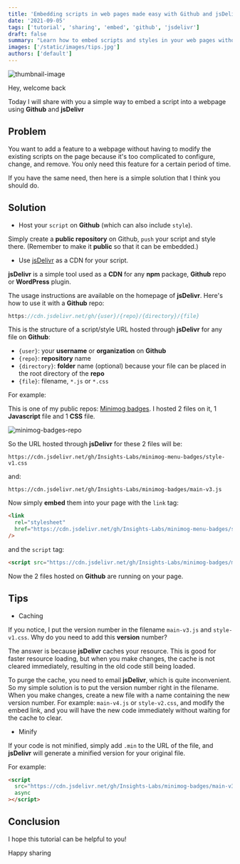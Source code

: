 ```yaml
---
title: 'Embedding scripts in web pages made easy with Github and jsDelivr'
date: '2021-09-05'
tags: ['tutorial', 'sharing', 'embed', 'github', 'jsdelivr']
draft: false
summary: "Learn how to embed scripts and styles in your web pages without the need to modify your site's existing code. Use Github to host your script and style files, and jsDelivr as a CDN to deliver them to your web page."
images: ['/static/images/tips.jpg']
authors: ['default']
---
```



![thumbnail-image](/static/images/tips.jpg)

<UnsplashPhotoInfo photoURL="https://unsplash.com/photos/82TpEld0_e4" author="AbsolutVision" />

Hey, welcome back <Twemoji emoji="waving-hand" />

Today I will share with you a simple way to embed a script into a webpage using **Github** and **jsDelivr**

## Problem

You want to add a feature to a webpage without having to modify the existing scripts on the page because it's too complicated to configure, change, and remove.
You only need this feature for a certain period of time.

If you have the same need, then here is a simple solution that I think you should do.

## Solution

- Host your `script` on **Github** (which can also include `style`).

Simply create a **public repository** on Github, `push` your script and style there.
(Remember to make it **public** so that it can be embedded.)

- Use [jsDelivr](https://www.jsdelivr.com/) as a CDN for your script.

**jsDelivr** is a simple tool used as a **CDN** for any **npm** package, **Github** repo or **WordPress** plugin.

The usage instructions are available on the homepage of **jsDelivr**. Here's how to use it with a **Github** repo:

```js
https://cdn.jsdelivr.net/gh/{user}/{repo}/{directory}/{file}
```

This is the structure of a script/style URL hosted through **jsDelivr** for any file on **Github**:

- `{user}`: your **username** or **organization** on **Github**
- `{repo}`: **repository** name
- `{directory}`: **folder** name (optional) because your file can be placed in the root directory of the **repo**
- `{file}`: filename, `*.js` or `*.css`

For example:

This is one of my public repos: [Minimog badges](https://github.com/Insights-Labs/minimog-badges).
I hosted 2 files on it, 1 **Javascript** file and 1 **CSS** file.

![minimog-badges-repo](/static/images/minimog-badges-repo.jpg)

So the URL hosted through **jsDelivr** for these 2 files will be:

`https://cdn.jsdelivr.net/gh/Insights-Labs/minimog-menu-badges/style-v1.css`

and:

`https://cdn.jsdelivr.net/gh/Insights-Labs/minimog-badges/main-v3.js`

Now simply **embed** them into your page with the `link` tag:

```html
<link
  rel="stylesheet"
  href="https://cdn.jsdelivr.net/gh/Insights-Labs/minimog-menu-badges/style-v1.css"
/>
```

and the `script` tag:

```html
<script src="https://cdn.jsdelivr.net/gh/Insights-Labs/minimog-badges/main-v3.js" async></script>
```

Now the 2 files hosted on **Github** are running on your page. <Twemoji emoji="party-popper" />

## Tips

- Caching

If you notice, I put the version number in the filename `main-v3.js` and `style-v1.css`. Why do you need to add this **version** number?

The answer is because **jsDelivr** caches your resource.
This is good for faster resource loading, but when you make changes, the cache is not cleared immediately, resulting in the old code still being loaded.

To purge the cache, you need to email **jsDelivr**, which is quite inconvenient.
So my simple solution is to put the version number right in the filename.
When you make changes, create a new file with a name containing the new version number. For example: `main-v4.js` or `style-v2.css`,
and modify the embed link, and you will have the new code immediately without waiting for the cache to clear.

- Minify

If your code is not minified, simply add `.min` to the URL of the file, and **jsDelivr** will generate a minified version for your original file.

For example:

```html
<script
  src="https://cdn.jsdelivr.net/gh/Insights-Labs/minimog-badges/main-v3.min.js"
  async
></script>
```

## Conclusion

I hope this tutorial can be helpful to you!

Happy sharing <Twemoji emoji="clinking-beer-mugs" />
